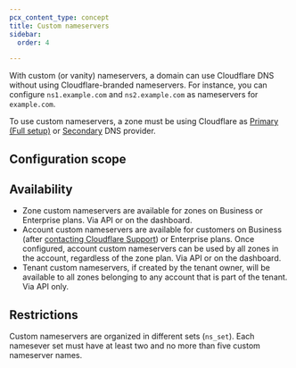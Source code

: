 ```yaml
---
pcx_content_type: concept
title: Custom nameservers
sidebar:
  order: 4

---
```



With custom (or vanity) nameservers, a domain can use Cloudflare DNS without using Cloudflare-branded nameservers. For instance, you can configure `ns1.example.com` and `ns2.example.com` as nameservers for `example.com`.

To use custom nameservers, a zone must be using Cloudflare as [Primary (Full setup)](/dns/zone-setups/full-setup/) or [Secondary](/dns/zone-setups/zone-transfers/cloudflare-as-secondary/) DNS provider.

## Configuration scope

<DirectoryListing />

## Availability

* Zone custom nameservers are available for zones on Business or Enterprise plans. Via API or on the dashboard.
* Account custom nameservers are available for customers on Business (after [contacting Cloudflare Support](/support/contacting-cloudflare-support/)) or Enterprise plans. Once configured, account custom nameservers can be used by all zones in the account, regardless of the zone plan. Via API or on the dashboard.
* Tenant custom nameservers, if created by the tenant owner, will be available to all zones belonging to any account that is part of the tenant. Via API only.

## Restrictions

Custom nameservers are organized in different sets (`ns_set`). Each namesever set must have at least two and no more than five custom nameserver names.

<Render file="ns-advanced-vs-custom" /><br />
